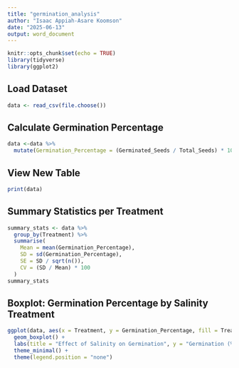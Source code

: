 ---
title: "germination_analysis"
author: "Isaac Appiah-Asare Koomson"
date: "2025-06-13"
output: word_document
---

```{r setup, include=FALSE}
knitr::opts_chunk$set(echo = TRUE)
library(tidyverse)
library(ggplot2)
```

## Load Dataset

```{r}
data <- read_csv(file.choose())
```

## Calculate Germination Percentage

```{r}
data <-data %>% 
  mutate(Germination_Percentage = (Germinated_Seeds / Total_Seeds) * 100)
```

## View New Table

```{r}
print(data)
```

## Summary Statistics per Treatment

```{r}
summary_stats <- data %>%
  group_by(Treatment) %>%
  summarise(
    Mean = mean(Germination_Percentage),
    SD = sd(Germination_Percentage),
    SE = SD / sqrt(n()),
    CV = (SD / Mean) * 100
  )
summary_stats
```


## Boxplot: Germination Percentage by Salinity Treatment

```{r eval = TRUE, echo = TRUE}
ggplot(data, aes(x = Treatment, y = Germination_Percentage, fill = Treatment)) +
  geom_boxplot() +
  labs(title = "Effect of Salinity on Germination", y = "Germination (%)") +
  theme_minimal() +
  theme(legend.position = "none")
```